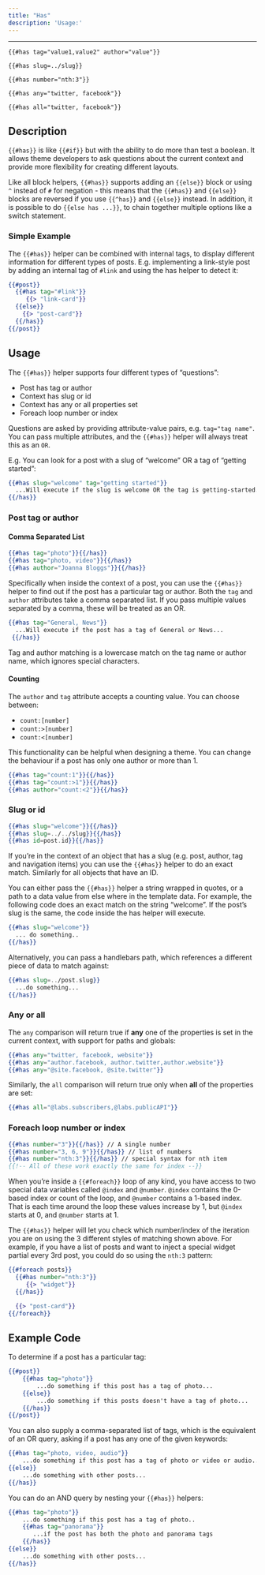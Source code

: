 ```yaml
---
title: "Has"
description: 'Usage:'
---
```


***

`{{#has tag="value1,value2" author="value"}}`

`{{#has slug=../slug}}`

`{{#has number="nth:3"}}`

`{{#has any="twitter, facebook"}}`

`{{#has all="twitter, facebook"}}`

## Description

`{{#has}}` is like `{{#if}}` but with the ability to do more than test a boolean. It allows theme developers to ask questions about the current context and provide more flexibility for creating different layouts.

Like all block helpers, `{{#has}}` supports adding an `{{else}}` block or using `^` instead of `#` for negation - this means that the `{{#has}}` and `{{else}}` blocks are reversed if you use `{{^has}}` and `{{else}}` instead. In addition, it is possible to do `{{else has ...}}`, to chain together multiple options like a switch statement.

### Simple Example

The `{{#has}}` helper can be combined with internal tags, to display different information for different types of posts. E.g. implementing a link-style post by adding an internal tag of `#link` and using the has helper to detect it:

```handlebars
{{#post}}
  {{#has tag="#link"}}
     {{> "link-card"}}
  {{else}}
    {{> "post-card"}}
  {{/has}}
{{/post}}
```

## Usage

The `{{#has}}` helper supports four different types of “questions”:

* Post has tag or author
* Context has slug or id
* Context has any or all properties set
* Foreach loop number or index

Questions are asked by providing attribute-value pairs, e.g. `tag="tag name"`. You can pass multiple attributes, and the `{{#has}}` helper will always treat this as an `OR`.

E.g. You can look for a post with a slug of “welcome” OR a tag of “getting started”:

```handlebars
{{#has slug="welcome" tag="getting started"}}
  ...Will execute if the slug is welcome OR the tag is getting-started...
{{/has}}
```

### Post tag or author

#### Comma Separated List

```handlebars
{{#has tag="photo"}}{{/has}}
{{#has tag="photo, video"}}{{/has}}
{{#has author="Joanna Bloggs"}}{{/has}}
```

Specifically when inside the context of a post, you can use the `{{#has}}` helper to find out if the post has a particular tag or author. Both the `tag` and `author` attributes take a comma separated list. If you pass multiple values separated by a comma, these will be treated as an OR.

```handlebars
{{#has tag="General, News"}}
  ...Will execute if the post has a tag of General or News...
 {{/has}}
```

Tag and author matching is a lowercase match on the tag name or author name, which ignores special characters.

#### Counting

The `author` and `tag` attribute accepts a counting value. You can choose between:

* `count:[number]`
* `count:>[number]`
* `count:<[number]`

This functionality can be helpful when designing a theme. You can change the behaviour if a post has only one author or more than 1.

```handlebars
{{#has tag="count:1"}}{{/has}}
{{#has tag="count:>1"}}{{/has}}
{{#has author="count:<2"}}{{/has}}
```

### Slug or id

```handlebars
{{#has slug="welcome"}}{{/has}}
{{#has slug=../../slug}}{{/has}}
{{#has id=post.id}}{{/has}}
```

If you’re in the context of an object that has a slug (e.g. post, author, tag and navigation items) you can use the `{{#has}}` helper to do an exact match. Similarly for all objects that have an ID.

You can either pass the `{{#has}}` helper a string wrapped in quotes, or a path to a data value from else where in the template data. For example, the following code does an exact match on the string “welcome”. If the post’s slug is the same, the code inside the has helper will execute.

```handlebars
{{#has slug="welcome"}}
  ... do something..
{{/has}}
```

Alternatively, you can pass a handlebars path, which references a different piece of data to match against:

```handlebars
{{#has slug=../post.slug}}
  ...do something...
{{/has}}
```

### Any or all

The `any` comparison will return true if **any** one of the properties is set in the current context, with support for paths and globals:

```handlebars
{{#has any="twitter, facebook, website"}}
{{#has any="author.facebook, author.twitter,author.website"}}
{{#has any="@site.facebook, @site.twitter"}}
```

Similarly, the `all` comparison will return true only when **all** of the properties are set:

```handlebars
{{#has all="@labs.subscribers,@labs.publicAPI"}}
```

### Foreach loop number or index

```handlebars
{{#has number="3"}}{{/has}} // A single number
{{#has number="3, 6, 9"}}{{/has}} // list of numbers
{{#has number="nth:3"}}{{/has}} // special syntax for nth item
{{!-- All of these work exactly the same for index --}}
```

When you’re inside a `{{#foreach}}` loop of any kind, you have access to two special data variables called `@index` and `@number`. `@index` contains the 0-based index or count of the loop, and `@number` contains a 1-based index. That is each time around the loop these values increase by 1, but `@index` starts at 0, and `@number` starts at 1.

The `{{#has}}` helper will let you check which number/index of the iteration you are on using the 3 different styles of matching shown above. For example, if you have a list of posts and want to inject a special widget partial every 3rd post, you could do so using the `nth:3` pattern:

```handlebars
{{#foreach posts}}
  {{#has number="nth:3"}}
     {{> "widget"}}
  {{/has}}

  {{> "post-card"}}
{{/foreach}}
```

## Example Code

To determine if a post has a particular tag:

```handlebars
{{#post}}
    {{#has tag="photo"}}
        ...do something if this post has a tag of photo...
    {{else}}
        ...do something if this posts doesn't have a tag of photo...
    {{/has}}
{{/post}}
```

You can also supply a comma-separated list of tags, which is the equivalent of an OR query, asking if a post has any one of the given keywords:

```handlebars
{{#has tag="photo, video, audio"}}
    ...do something if this post has a tag of photo or video or audio...
{{else}}
    ...do something with other posts...
{{/has}}
```

You can do an AND query by nesting your `{{#has}}` helpers:

```handlebars
{{#has tag="photo"}}
    ...do something if this post has a tag of photo..
    {{#has tag="panorama"}}
       ...if the post has both the photo and panorama tags
    {{/has}}
{{else}}
    ...do something with other posts...
{{/has}}
```